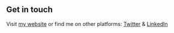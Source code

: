 ## Get in touch

Visit [my website](https://eduarbo.com) or find me on other platforms: [Twitter](https://www.twitter.com/eduarbo) & [LinkedIn](https://www.linkedin.com/in/eduarbo/)
